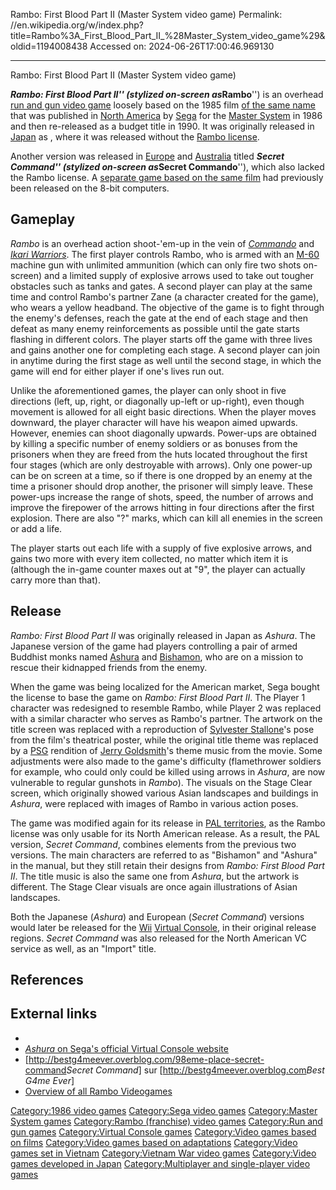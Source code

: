 Rambo: First Blood Part II (Master System video game)
Permalink: //en.wikipedia.org/w/index.php?title=Rambo%3A_First_Blood_Part_II_%28Master_System_video_game%29&oldid=1194008438
Accessed on: 2024-06-26T17:00:46.969130



------
Rambo: First Blood Part II (Master System video game)
{{short description|1986 video game}}
{{about|the 1986 game|other games based on the franchise|Rambo (disambiguation)#Video games}}
{{More citations needed|date=September 2018}}
{{Infobox video game
|title = Rambo: First Blood Part II
|image = Rambo sms.png
|caption = North American cover art with [[Sylvester Stallone]] as [[John Rambo]]
|developer = [[Sega]]
|publisher = Sega
|composer = Katsuhiro Hayashi (林克洋)
|series = [[Rambo (franchise)|''Rambo'' franchise]]
|released = {{vgrelease|JP|November 16, 1986 <small>('''Ashura''')</small>|NA|December 1986<ref>{{cite news |title=Availability Update |work=[[Computer Entertainer]] |date=November 1986 |page=14 |url=http://www.ataricompendium.com/archives/newsletters/video_game_update/computer_entertainer_nov86.pdf#page=14}}</ref>|EU|October 1987 <small>('''Secret Command''')</small>}}'''Virtual Console'''<br>{{vgrelease|JP|June 3, 2008|PAL|April 17, 2009|NA|July 13, 2009 <small>(Secret Command)</small><ref>{{cite news|title=Bit Boy's Incoming Secret Pulse Commands Pose a Brain Challenge for the Ant Nation|url=https://www.nintendo.com/whatsnew/detail/iTs7wwAiR5NTJEOYcefyS8riSXj44Qc9|publisher=Nintendo of America|date=2009-07-14|accessdate=2009-07-14}}</ref>}}
|genre = [[Run and gun video game|Run and gun]]
|modes = [[Multiplayer video game|Up to two players]] simultaneously
|platforms = [[Master System]]
}}

'''''Rambo: First Blood Part II''''' (stylized on-screen as '''''Rambo''''') is an overhead [[run and gun video game]] loosely based on the 1985 film [[Rambo: First Blood Part II|of the same name]] that was published in [[North America]] by [[Sega]] for the [[Master System]] in 1986 and then re-released as a budget title in 1990. It was originally released in [[Japan]] as {{nihongo|'''''Ashura'''''|{{ruby|阿修羅|アシュラ}}}}, where it was released without the [[Rambo (film series)|Rambo license]].

Another version was released in [[Europe]] and [[Australia]] titled '''''Secret Command''''' (stylized on-screen as '''''Secret Commando'''''), which also lacked the Rambo license. A [[Rambo (1985 video game)|separate game based on the same film]] had previously been released on the 8-bit computers.

== Gameplay ==
''Rambo'' is an overhead action shoot-'em-up in the vein of ''[[Commando (video game)|Commando]]'' and ''[[Ikari Warriors]]''. The first player controls Rambo, who is armed with an [[M60 machine gun|M-60]] machine gun with unlimited ammunition (which can only fire two shots on-screen) and a limited supply of explosive arrows used to take out tougher obstacles such as tanks and gates. A second player can play at the same time and control Rambo's partner Zane (a character created for the game), who wears a yellow headband. The objective of the game is to fight through the enemy's defenses, reach the gate at the end of each stage and then defeat as many enemy reinforcements as possible until the gate starts flashing in different colors. The player starts off the game with three lives and gains another one for completing each stage. A second player can join in anytime during the first stage as well until the second stage, in which the game will end for either player if one's lives run out.

Unlike the aforementioned games, the player can only shoot in five directions (left, up, right, or diagonally up-left or up-right), even though movement is allowed for all eight basic directions. When the player moves downward, the player character will have his weapon aimed upwards. However, enemies can shoot diagonally upwards. Power-ups are obtained by killing a specific number of enemy soldiers or as bonuses from the prisoners when they are freed from the huts located throughout the first four stages (which are only destroyable with arrows). Only one power-up can be on screen at a time, so if there is one dropped by an enemy at the time a prisoner should drop another, the prisoner will simply leave. These power-ups increase the range of shots, speed, the number of arrows and improve the firepower of the arrows hitting in four directions after the first explosion. There are also "?" marks, which can kill all enemies in the screen or add a life.

The player starts out each life with a supply of five explosive arrows, and gains two more with every item collected, no matter which item it is (although the in-game counter maxes out at "9", the player can actually carry more than that).

== Release ==
''Rambo: First Blood Part II'' was originally released in Japan as ''Ashura''. The Japanese version of the game had players controlling a pair of armed Buddhist monks named [[Asura (Buddhism)|Ashura]] and [[Vaisravana|Bishamon]], who are on a mission to rescue their kidnapped friends from the enemy.

When the game was being localized for the American market, Sega bought the license to base the game on ''Rambo: First Blood Part II''. The Player 1 character was redesigned to resemble Rambo, while Player 2 was replaced with a similar character who serves as Rambo's partner. The artwork on the title screen was replaced with a reproduction of [[Sylvester Stallone]]'s pose from the film's theatrical poster, while the original title theme was replaced by a [[Programmable Sound Generator|PSG]] rendition of [[Jerry Goldsmith]]'s theme music from the movie. Some adjustments were also made to the game's difficulty (flamethrower soldiers for example, who could only could be killed using arrows in ''Ashura'', are now vulnerable to regular gunshots in ''Rambo''). The visuals on the Stage Clear screen, which originally showed various Asian landscapes and buildings in ''Ashura'', were replaced with images of Rambo in various action poses.

The game was modified again for its release in [[PAL region|PAL territories]], as the Rambo license was only usable for its North American release. As a result, the PAL version, ''Secret Command'', combines elements from the previous two versions. The main characters are referred to as "Bishamon" and "Ashura" in the manual, but they still retain their designs from ''Rambo: First Blood Part II''. The title music is also the same one from ''Ashura'', but the artwork is different. The Stage Clear visuals are once again illustrations of Asian landscapes.

Both the Japanese (''Ashura'') and European (''Secret Command'') versions would later be released for the [[Wii]] [[Virtual Console]], in their original release regions. ''Secret Command'' was also released for the North American VC service as well, as an "Import" title.

== References ==
{{reflist}}

== External links ==
* {{IMDb title|0301768}}
* [http://vc.sega.jp/vc_ms_ashura/ ''Ashura'' on Sega's official Virtual Console website] {{in lang|ja}}
* [http://bestg4meever.overblog.com/98eme-place-secret-command''Secret Command''] sur [http://bestg4meever.overblog.com''Best G4me Ever''] {{in lang|fr}}
* [https://archive.today/20150319100739/http://pixelor.de/alle-rambo-videospiele/ Overview of all Rambo Videogames] {{in lang|de}}

{{Rambo}}

[[Category:1986 video games]]
[[Category:Sega video games]]
[[Category:Master System games]]
[[Category:Rambo (franchise) video games]]
[[Category:Run and gun games]]
[[Category:Virtual Console games]]
[[Category:Video games based on films]]
[[Category:Video games based on adaptations]]
[[Category:Video games set in Vietnam]]
[[Category:Vietnam War video games]]
[[Category:Video games developed in Japan]]
[[Category:Multiplayer and single-player video games]]